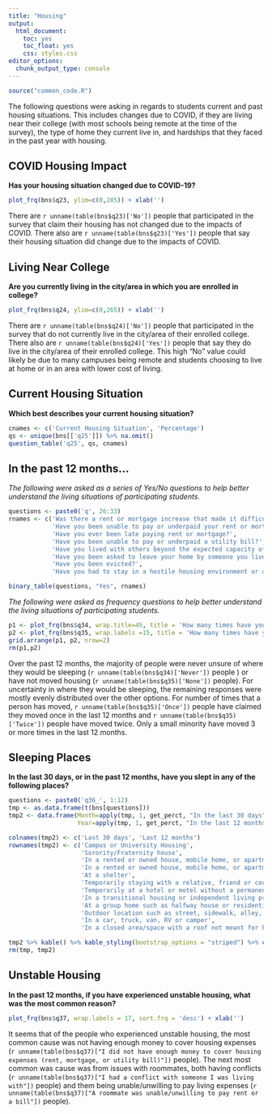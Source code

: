 ```yaml
---
title: "Housing"
output: 
  html_document: 
    toc: yes
    toc_float: yes
    css: styles.css
editor_options: 
  chunk_output_type: console
---
```


```r
source("common_code.R")
```

The following questions were asking in regards to students current and past housing situations. This includes changes due to COVID, if they are living near their college (with most schools being remote at the time of the survey), the type of home they current live in, and hardships that they faced in the past year with housing. 

## COVID Housing Impact
**Has your housing  situation changed due to COVID-19?**
```r
plot_frq(bns$q23, ylim=c(0,285)) + xlab('')
```
There are `r unname(table(bns$q23)['No'])` people that participated in the survey that claim their housing has not changed due to the impacts of COVID. There also are `r unname(table(bns$q23)['Yes'])` people that say their housing situation did change due to the impacts of COVID.

## Living Near College
**Are you currently living in the city/area in which you are enrolled in college?**
```r
plot_frq(bns$q24, ylim=c(0,265)) + xlab('')
```
There are `r unname(table(bns$q24)['No'])` people that participated in the survey that do not currently live in the city/area of their enrolled college. There also are `r unname(table(bns$q24)['Yes'])` people that say they do live in the city/area of their enrolled college. This high "No" value could likely be due to many campuses being remote and students choosing to live at home or in an area with lower cost of living.

## Current Housing Situation
**Which best describes your current housing situation?**
```r
cnames <- c('Current Housing Situation', 'Percentage')
qs <- unique(bns[['q25']]) %>% na.omit()
question_table('q25', qs, cnames)
```

## In the past 12 months...
*The following were asked as a series of Yes/No questions to help better understand the living situations of participating students.*
```r
questions <- paste0('q', 26:33)
rnames <- c('Was there a rent or mortgage increase that made it difficult to pay?',
            'Have you been unable to pay or underpaid your rent or mortgage?',
            'Have you ever been late paying rent or mortgage?',
            'Have you been unable to pay or underpaid a utility bill?',
            'Have you lived with others beyond the expected capacity of your house or apartment?',
            'Have you been asked to leave your home by someone you lived with?',
            'Have you been evicted?',
            'Have you had to stay in a hostile housing environment or abusive relationship because you had no other place to live?')

binary_table(questions, "Yes", rnames)
```

*The following were asked as frequency questions to help better understand the living situations of participating students.*

```r
p1 <- plot_frq(bns$q34, wrap.title=45, title = 'How many times have you been unsure of where you were going to sleep at night?') + xlab('')
p2 <- plot_frq(bns$q35, wrap.labels =15, title = 'How many times have you moved?') + xlab('')
grid.arrange(p1, p2, nrow=2)
rm(p1,p2)
```
Over the past 12 months, the majority of people were never unsure of where they would be sleeping (`r unname(table(bns$q34)['Never'])` people ) or have not moved housing (`r unname(table(bns$q35)['None'])` people). For uncertainty in where they would be sleeping, the remaining responses were mostly evenly distributed over the other options. For number of times that a person has moved, `r unname(table(bns$q35)['Once'])` people have claimed they moved once in the last 12 months and `r unname(table(bns$q35)['Twice'])` people have moved twice. Only a small minority have moved 3 or more times in the last 12 months.

## Sleeping Places
**In the last 30 days, or in the past 12 months, have you slept in any of the following places?**
```r
questions <- paste0('q36_', 1:12)
tmp <- as.data.frame(t(bns[questions]))
tmp2 <- data.frame(Month=apply(tmp, 1, get_perct, "In the last 30 days" ),
                   Year=apply(tmp, 1, get_perct, "In the last 12 months"))

colnames(tmp2) <- c('Last 30 days', 'Last 12 months')
rownames(tmp2) <- c('Campus or University Housing',
                    'Sorority/Fraternity house',
                    'In a rented or owned house, mobile home, or apartment (alone or with roommates or friends)',
                    'In a rented or owned house, mobile home, or apartment with my family (parent, guardian, relative or caretaker)',
                    'At a shelter',
                    'Temporarily staying with a relative, friend or couch surfing until I find other housing',
                    'Temporarily at a hotel or motel without a permanent home to return to (not on vacation or business travel)',
                    'In a transitional housing or independent living program',
                    'At a group home such as halfway house or residential program for mental health or substance abuse',
                    'Outdoor location such as street, sidewalk, alley, park, etc.',
                    'In a car, truck, van, RV or camper',
                    'In a closed area/space with a roof not meant for human habitation such as an abandoned building, garage, tent, etc.')

tmp2 %>% kable() %>% kable_styling(bootstrap_options = "striped") %>% column_spec(2, width='3.5cm') %>% column_spec(3, width='3.5cm')
rm(tmp, tmp2)
```

## Unstable Housing
**In the past 12 months, if you have experienced unstable housing, what was the most common reason?**
```r
plot_frq(bns$q37, wrap.labels = 17, sort.frq = 'desc') + xlab('')
```
It seems that of the people who experienced unstable housing, the most common cause was not having enough money to cover housing expenses (`r unname(table(bns$q37)["I did not have enough money to cover housing expenses (rent, mortgage, or utility bill)"])` people). The next most common was cause was from issues with roommates, both having conflicts (`r unname(table(bns$q37)["I had a conflict with someone I was living with"])` people) and them being unable/unwilling to pay living expenses (`r unname(table(bns$q37)["A roommate was unable/unwilling to pay rent or a bill"])` people). 



